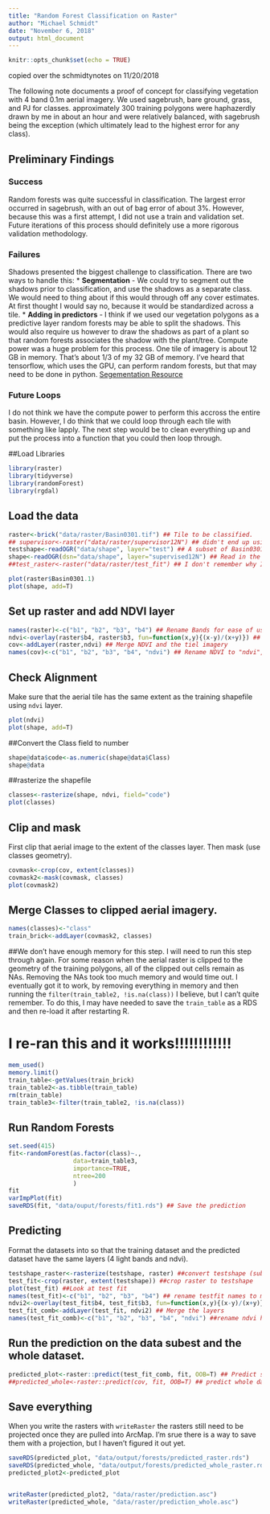 ```yaml
---
title: "Random Forest Classification on Raster"
author: "Michael Schmidt"
date: "November 6, 2018"
output: html_document
---
```


```r
knitr::opts_chunk$set(echo = TRUE)
```

copied over the schmidtynotes on 11/20/2018

The following note documents a proof of concept for classifying vegetation with 4 band 0.1m aerial imagery. We used sagebrush, bare ground, grass, and PJ for classes.  approximately 300 training polygons were haphazerdly drawn by me in about an hour and were relatively balanced, with sagebrush being the exception (which ultimately lead to the highest error for any class).  

## Preliminary Findings
### Success
Random forests was quite successful in classification. The largest error occurred in sagebrush, with an out of bag error of about 3%.  However, because this was a first attempt, I did not use a train and validation set.  Future iterations of this process should definitely use a more rigorous validation methodology. 

### Failures
Shadows presented the biggest challenge to classification.  There  are two ways to handle this:
* **Segmentation** - We could try to segment out the shadows prior to classification, and use the shadows as a separate class.  We would need to thing about if this would through off any cover estimates.  At first thought I would say no, because it would be standardized across a tile. 
* **Adding in predictors** - I think if we used our vegetation polygons as a predictive layer random forests may be able to split the shadows.  This would also require us however to draw the shadows as part of a plant so that random forests associates the shadow with the plant/tree. 
Compute power was a huge problem for this process.  One tile of imagery is about 12 GB in memory. That's about 1/3 of my 32 GB of memory.  I've heard that tensorflow, which uses the GPU, can perform random forests, but that may need to be done in python.  [Segementation Resource](https://fickse.wordpress.com/2015/06/18/quick-and-dirty-object-based-segmentation-in-r/)

### Future Loops
I do not think we have the compute power to perform this accross the entire basin. However, I do think that we could loop through each tile with something like lapply.  The next step would be to clean everything up and put the process into a function that you could then loop through. 


##Load Libraries
```r
library(raster)
library(tidyverse)
library(randomForest)
library(rgdal)
```

## Load the data
```r
raster<-brick("data/raster/Basin0301.tif") ## Tile to be classified. 
## supervisor<-raster("data/raster/supervisor12N") ## didn't end up using this layer because rasters on a 0.1m scale in ArcMap can't be merged in r because of the decimal error. This applies to test raster as well. 
testshape<-readOGR("data/shape", layer="test") ## A subset of Basin0301.tif so that we didn't have to run the prediciton on the whole raster.
shape<-readOGR(dsn="data/shape", layer="supervised12N") ## Read in the classification polygons
##test_raster<-raster("data/raster/test_fit") ## I don't remember why I loaded this????
```

```r
plot(raster$Basin0301.1)
plot(shape, add=T)
```

## Set up raster and add NDVI layer
```r
names(raster)<-c("b1", "b2", "b3", "b4") ## Rename Bands for ease of use
ndvi<-overlay(raster$b4, raster$b3, fun=function(x,y){(x-y)/(x+y)}) ## Create a NDVI layer
cov<-addLayer(raster,ndvi) ## Merge NDVI and the tiel imagery
names(cov)<-c("b1", "b2", "b3", "b4", "ndvi") ## Rename NDVI to "ndvi", all other layers stay the samel.

```

## Check Alignment
Make sure that the aerial tile  has the same extent as the training shapefile using `ndvi` layer. 
```r
plot(ndvi)
plot(shape, add=T)
```

##Convert the Class field to number
```r
shape@data$code<-as.numeric(shape@data$Class)
shape@data
```

##rasterize the shapefile
```r
classes<-rasterize(shape, ndvi, field="code")
plot(classes)
```

## Clip and mask
First clip that aerial image to the extent of the classes layer. Then mask (use classes geometry).  
```r
covmask<-crop(cov, extent(classes))
covmask2<-mask(covmask, classes)
plot(covmask2)
```

## Merge Classes to clipped aerial imagery. 
```r
names(classes)<-"class"
train_brick<-addLayer(covmask2, classes)
```


##We don't have enough memory for this step. 
I will need to run this step through again.  For some reason when the aerial raster is clipped to the geometry of the training polygons, all of the clipped out cells remain as NAs. Removing the NAs took too much memory and would time out. I eventually got it to work, by removing everything in memory and then running the `filter(train_table2, !is.na(class))` I believe, but I can't quite remember.  To do this, I may have needed to save the `train_table` as a RDS and then re-load it after restarting R. 

# I re-ran this and it works!!!!!!!!!!!!
```r
mem_used()
memory.limit()
train_table<-getValues(train_brick)
train_table2<-as.tibble(train_table)
rm(train_table)
train_table3<-filter(train_table2, !is.na(class))
```

## Run Random Forests
```r
set.seed(415)
fit<-randomForest(as.factor(class)~.,
                  data=train_table3, 
                  importance=TRUE,
                  ntree=200
                  )
fit
varImpPlot(fit)
saveRDS(fit, "data/ouput/forests/fit1.rds") ## Save the prediction
```

## Predicting

Format the datasets into so that the training dataset and the predicted dataset have the same layers (4 light bands and ndvi). 

```r
testshape_raster<-rasterize(testshape, raster) ##convert testshape (subset of aerial imagery) to raster with same pixel size as raster. 
test_fit<-crop(raster, extent(testshape)) ##crop raster to testshape
plot(test_fit) ##Look at test fit
names(test_fit)<-c("b1", "b2", "b3", "b4") ## rename testfit names to match training set. 
ndvi2<-overlay(test_fit$b4, test_fit$b3, fun=function(x,y){(x-y)/(x+y)}) ## add ndvi
test_fit_comb<-addLayer(test_fit, ndvi2) ## Merge the layers
names(test_fit_comb)<-c("b1", "b2", "b3", "b4", "ndvi") ##rename ndvi header to ndvi. 

```

## Run the prediction on the data subest and the whole dataset. 
```r
predicted_plot<-raster::predict(test_fit_comb, fit, OOB=T) ## Predict subset
##predicted_whole<-raster::predict(cov, fit, OOB=T) ## predict whole dataset - This takes over an hour with a 32GB machine. 

```


## Save everything 
When you write the rasters with `writeRaster` the rasters still need to be projected once they are pulled into ArcMap.  I'm srue there is a way to save them with a projection, but I haven't figured it out yet. 
```r
saveRDS(predicted_plot, "data/output/forests/predicted_raster.rds")
saveRDS(predicted_whole, "data/output/forests/predicted_whole_raster.rds")
predicted_plot2<-predicted_plot


writeRaster(predicted_plot2, "data/raster/prediction.asc")
writeRaster(predicted_whole, "data/raster/prediction_whole.asc")
```

